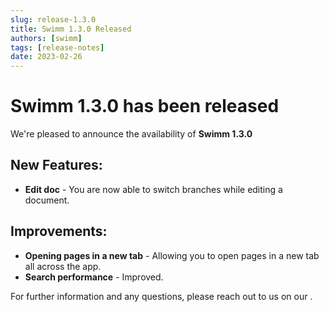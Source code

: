 ---
slug: release-1.3.0
title: Swimm 1.3.0 Released
authors: [swimm] 
tags: [release-notes]
date: 2023-02-26
---

# Swimm 1.3.0 has been released

We're pleased to announce the availability of **Swimm 1.3.0**<SwimmMoji text="release"/>

## New Features:
- **Edit doc** - You are now able to switch branches while editing a document.

## Improvements:
- **Opening pages in a new tab** - Allowing you to open pages in a new tab all across the app.
- **Search performance** - Improved.

For further information and any questions, please reach out to us on our <SwimmLink target="slack" />.

<SwimmReleaseTweet version="1.3.0" />
